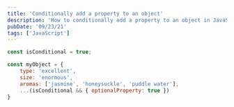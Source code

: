 ```yaml
---
title: 'Conditionally add a property to an object'
description: 'How to conditionally add a property to an object in JavaScript'
pubDate: '09/23/21'
tags: ['JavaScript']
---
```


```js
const isConditional = true;

const myObject = {
    type: 'excellent',
    size: 'enormous',
    aromas: ['jasmine', 'honeysuckle', 'puddle water'],
    ...(isConditional && { optionalProperty: true })
}
```
